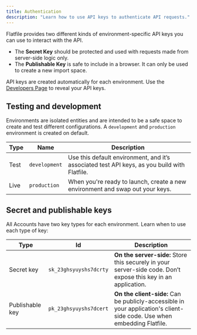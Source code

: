 ```yaml
---
title: Authentication
description: "Learn how to use API keys to authenticate API requests."
---
```


Flatfile provides two different kinds of environment-specific API keys you can use to interact with the API.

- The **Secret Key** should be protected and used with requests made from server-side logic only.
- The **Publishable Key** is safe to include in a browser. It can only be used to create a new import space.

API keys are created automatically for each environment. Use the [Developers Page](https://dashboard.flatfile.com/developers) to reveal your API keys.

## Testing and development

Environments are isolated entities and are intended to be a safe space to create and test different configurations. A `development` and `production` environment is created on default.

| Type | Name | Description |
| --- | --- | --- |
| Test | `development` | Use this default environment, and it’s associated test API keys, as you build with Flatfile. |
| Live | `production` | When you're ready to launch, create a new environment and swap out your keys. |

## Secret and publishable keys

All Accounts have two key types for each environment. Learn when to use each type of key:

| Type | Id | Description |
| --- | --- | --- |
| Secret key | `sk_23ghsyuyshs7dcrty` | **On the server-side:** Store this securely in your server-side code. Don’t expose this key in an application. |
| Publishable key | `pk_23ghsyuyshs7dcert` | **On the client-side:** Can be publicly-accessible in your application's client-side code. Use when embedding Flatfile. |
